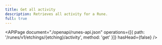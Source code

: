 ```yaml
---
title: Get all activity
description: Retrieves all activity for a Rune.
full: true
---
```


<APIPage
  document="./openapi/runes-api.json"
  operations={[{ path: '/runes/v1/etchings/{etching}/activity', method: 'get' }]}
  hasHead={false}
/>
